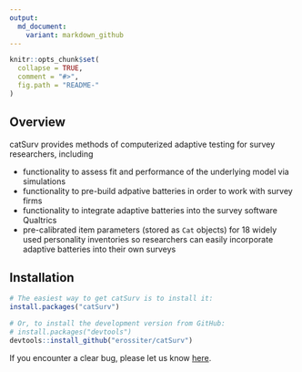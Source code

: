 ```yaml
---
output:
  md_document:
    variant: markdown_github
---
```



```r
knitr::opts_chunk$set(
  collapse = TRUE,
  comment = "#>",
  fig.path = "README-"
)
```

## Overview

catSurv provides methods of computerized adaptive testing for survey researchers, including

- functionality to assess fit and performance of the underlying model via simulations
- functionality to pre-build adpative batteries in order to work with survey firms
- functionality to integrate adaptive batteries into the survey software Qualtrics
- pre-calibrated item parameters (stored as `Cat` objects) for 18 widely used personality inventories so researchers can easily incorporate adaptive batteries into their own surveys

## Installation

```r
# The easiest way to get catSurv is to install it:
install.packages("catSurv")

# Or, to install the development version from GitHub:
# install.packages("devtools")
devtools::install_github("erossiter/catSurv")
```

If you encounter a clear bug, please let us know [here](https://github.com/erossiter/catSurv/issues).


